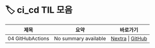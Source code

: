 
# 🏷️ ci_cd TIL 모음

<LabelIcons />

| 제목 | 요약 | 바로가기 |
|------|------|----------|
| 04 GitHubActions | No summary available | [Nextra](/til/til-2025/til-07/04-GitHubActions) \| [GitHub](https://github.com/MinHyeok-lee1/TIL/blob/main/2025/07/04-GitHubActions.md) |
